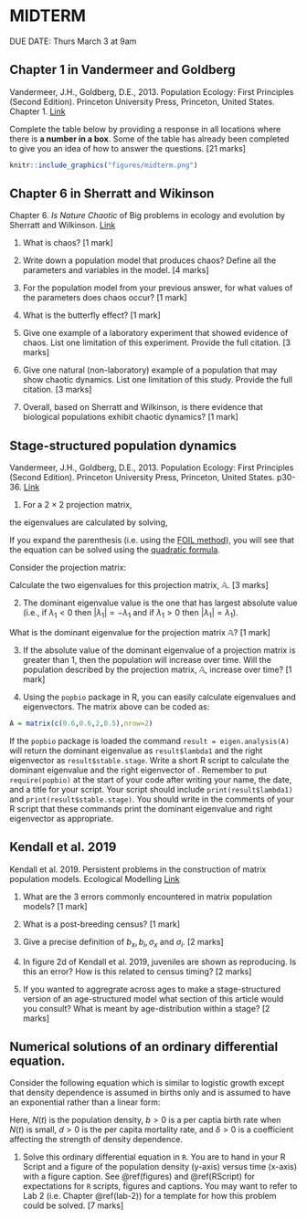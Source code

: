 # MIDTERM

DUE DATE: Thurs March 3 at 9am

## Chapter 1 in Vandermeer and Goldberg

Vandermeer, J.H., Goldberg, D.E., 2013. Population Ecology: First Principles (Second Edition). Princeton University Press, Princeton, United States. Chapter 1. [Link](https://ebookcentral-proquest-com.qe2a-proxy.mun.ca/lib/mun/detail.action?docID=1205619)

Complete the table below by providing a response in all locations where there is **a number in a box**. Some of the table has already been completed to give you an idea of how to answer the questions. [21 marks]

```r
knitr::include_graphics("figures/midterm.png")
```

## Chapter 6 in Sherratt and Wikinson

Chapter 6. _Is Nature Chaotic_ of Big problems in ecology and evolution by Sherratt and Wilkinson. [Link](https://ebookcentral.proquest.com/lib/mun/reader.action?docID=430616&ppg=136) 

1. What is chaos? [1 mark]

1. Write down a population model that produces chaos? Define all the parameters and variables in the model. [4 marks]

1. For the population model from your previous answer, for what values of the parameters does chaos occur? [1 mark]

1. What is the butterfly effect? [1 mark]

1. Give one example of a laboratory experiment that showed evidence of chaos. List one limitation of this experiment. Provide the full citation. [3 marks]

1. Give one natural (non-laboratory) example of a population that may show chaotic dynamics. List one limitation of this study. Provide the full citation. [3 marks]

1. Overall, based on Sherratt and Wilkinson, is there evidence that biological populations exhibit chaotic dynamics? [1 mark]

## Stage-structured population dynamics

Vandermeer, J.H., Goldberg, D.E., 2013. Population Ecology: First Principles (Second Edition). Princeton University Press, Princeton, United States. p30-36. [Link](https://ebookcentral-proquest-com.qe2a-proxy.mun.ca/lib/mun/detail.action?docID=1205619)

1. For a 2 $\times$ 2 projection matrix,

\begin{equation}
\mathbb{P} = 
\left[
\begin{array}{cc}
p_{11} & p_{12} \\
p_{21} & p_{22} \\
\end{array}
\right],
\end{equation}
the eigenvalues are calculated by solving,
\begin{equation}
0 = (p_{11} - \lambda)(p_{22}-\lambda) - p_{12}p_{21}.
\end{equation}

If you expand the parenthesis (i.e. using the [FOIL method](https://en.wikipedia.org/wiki/FOIL_method)), you will see that the equation can be solved using the [quadratic formula](https://en.wikipedia.org/wiki/Quadratic_formula).

Consider the projection matrix:

\begin{equation}
\mathbb{A} = 
\left[
\begin{array}{cc}
0.6 & 2 \\
0.6 & 0.5 \\
\end{array}
\right].
\end{equation}

Calculate the two eigenvalues for this projection matrix, $\mathbb{A}$. [3 marks]

2. The dominant eigenvalue value is the one that has largest absolute value (i.e., if $\lambda_1 < 0$ then $|\lambda_1| = -\lambda_1$ and if $\lambda_1 >0$ then $|\lambda_1| = \lambda_1$).

What is the dominant eigenvalue for the projection matrix $\mathbb{A}$? [1 mark]

3. If the absolute value of the dominant eigenvalue of a projection matrix is greater than 1, then the population will increase over time. Will the population described by the projection matrix, $\mathbb{A}$, increase over time? [1 mark]

4. Using the `popbio` package in R, you can easily calculate eigenvalues and eigenvectors. The matrix above can be coded as:

```r
A = matrix(c(0.6,0.6,2,0.5),nrow=2)
```

If the `popbio` package is loaded the command `result = eigen.analysis(A)` will return the dominant eigenvalue as `result$lambda1` and the right eigenvector as `result$stable.stage`. Write a short R script to calculate the dominant eigenvalue and the right eigenvector of \mathbb{A}. Remember to put `require(popbio)` at the start of your code after writing your name, the date, and a title for your script. Your script should include `print(result$lambda1)` and `print(result$stable.stage)`. You should write in the comments of your R script that these commands print the dominant eigenvalue and right eigenvector as appropriate.

## Kendall et al. 2019

Kendall et al. 2019. Persistent problems in the construction of matrix population models. Ecological Modelling [Link](https://www.sciencedirect.com/science/article/pii/S0304380019301085)

1. What are the 3 errors commonly encountered in matrix population models? [1 mark]

1. What is a post-breeding census? [1 mark]

1. Give a precise definition of $b_x, b_i, \sigma_x$ and $\sigma_i$. [2 marks]

1. In figure 2d of Kendall et al. 2019, juveniles are shown as reproducing. Is this an error? How is this related to census timing? [2 marks]

1. If you wanted to aggregrate across ages to make a stage-structured version of an age-structured model what section of this article would you consult? What is meant by age-distribution within a stage? [2 marks]

## Numerical solutions of an ordinary differential equation.

Consider the following equation which is similar to logistic growth except that density dependence is assumed in births only and is assumed to have an exponential rather than a linear form:

\begin{equation}
\frac{dN(t)}{dt} = bN(t)e^{-\delta N(t)} - dN(t).
\end{equation}

Here, $N(t)$ is the population density, $b>0$ is a per captia birth rate when $N(t)$ is small, $d > 0$ is the per capita mortality rate, and $\delta >0$ is a coefficient affecting the strength of density dependence.

1. Solve this ordinary differential equation in `R`. You are to hand in your R Script and a figure of the population density (y-axis) versus time (x-axis) with a figure caption. See \@ref(figures) and \@ref(RScript) for expectations for `R` scripts, figures and captions. You may want to refer to Lab 2 (i.e. Chapter \@ref(lab-2)) for a template for how this problem could be solved. [7 marks]
